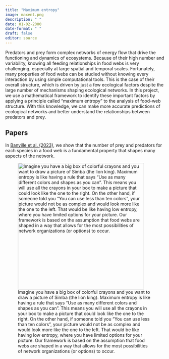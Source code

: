 ```yaml
---
title: "Maximum entropy"
image: maxent.png
description: " " 
date: 01-02-2000
date-format: " "
draft: false
editor: source
---
```


Predators and prey form complex networks of energy flow that drive the functioning and dynamics of ecosystems. Because of their high number and variability, knowing all feeding relationships in food webs is very challenging, especially at large spatial and temporal scales. Fortunately, many properties of food webs can be studied without knowing every interaction by using simple computational tools. This is the case of their overall structure, which is driven by just a few ecological factors despite the large number of mechanisms shaping ecological networks. In this project, we use a mathematical framework to identify these important factors by applying a principle called "maximum entropy" to the analysis of food-web structure. With this knowledge, we can make more accurate predictions of ecological networks and better understand the relationships between predators and prey. 

## Papers

In [Banville et al. (2023)](https://journals.plos.org/ploscompbiol/article?id=10.1371/journal.pcbi.1011458), we show that the number of prey and predators for each species in a food web is a fundamental property that shapes many aspects of the network. 

![Imagine you have a big box of colorful crayons and you want to draw a picture of Simba (the lion king). Maximum entropy is like having a rule that says "Use as many different colors and shapes as you can". This means you will use all the crayons in your box to make a picture that could look like the one to the right. On the other hand, if someone told you "You can use less than ten colors", your picture would not be as complex and would look more like the one to the left. That would be like having low entropy, where you have limited options for your picture. Our framework is based on the assumption that food webs are shaped in a way that allows for the most possibilities of network organizations (or options) to occur.](maxent.png){width=400}

